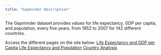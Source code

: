 ```yaml
---
title: "Gapminder Description"
---
```


The Gapminder dataset provides values for life expectancy, GDP per capita, and population, every five years, from 1952 to 2007 for 142 different countries.

Access the different pages on the site below:
[Life Expectancy and GDP per Capita](life-gdp.qmd)
[Life Expectancy and Population](life-population.qmd)
[Country Analysis](country.qmd)
